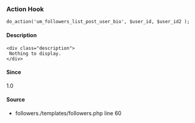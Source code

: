 
<UMBreadCrumb type="action"/>

### Action Hook    
    
```
do_action('um_followers_list_post_user_bio', $user_id, $user_id2 );
```

#### Description
    <div class="description">
     Nothing to display.
    </div>

#### Since
<div class="description">
1.0
</div>

#### Source
  - <Link href="https://github.com/ultimatemember/followers./tree/2.2.6/templates/php#L60">followers./templates/followers.php</Link> <Link href="https://github.com/ultimatemember/followers./tree/2.2.6/templates/php#L60">line 60</Link>

